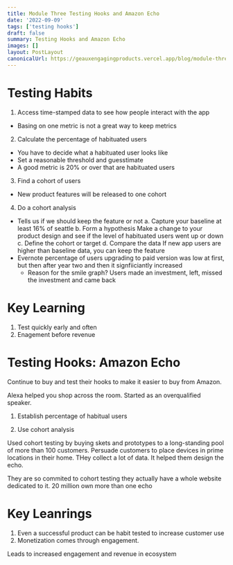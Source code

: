 ```yaml
---
title: Module Three Testing Hooks and Amazon Echo
date: '2022-09-09'
tags: ['testing hooks']
draft: false
summary: Testing Hooks and Amazon Echo
images: []
layout: PostLayout
canonicalUrl: https://geauxengagingproducts.vercel.app/blog/module-three-testing-hooks-and-amazon-echo
---
```


# Testing Habits 

1. Access time-stamped data to see how people interact with the app 
- Basing on one metric is not a great way to keep metrics 
2. Calculate the percentage of habituated users
- You have to decide what a habituated user looks like 
- Set a reasonable threshold and guesstimate
- A good metric is 20% or over that are habituated users
3. Find a cohort of users 
- New product features will be released to one cohort 
4. Do a cohort analysis 
- Tells us if we should keep the feature or not
    a. Capture your baseline 
    at least 16% of seattle
    b. Form a hypothesis 
    Make a change to your product design and see if the level of habituated users went up or down 
    c. Define the cohort or target 
    d. Compare the data 
    If new app users are higher than baseline data, you can keep the feature 
- Evernote percentage of users upgrading to paid version was low at first, but then after year two and then it signfiiciantly increased 
    - Reason for the smile graph? Users made an investment, left, missed the investment and came back 

# Key Learning 

1. Test quickly early and often 
2. Enagement before revenue 

# Testing Hooks: Amazon Echo

Continue to buy and test their hooks to make it easier to buy from Amazon. 

Alexa helped you shop across the room. Started as an overqualified speaker.

1. Establish percentage of habitual users 

2. Use cohort analysis

Used cohort testing by buying skets and prototypes to a long-standing pool of more than 100 customers. Persuade customers to place devices in prime locations in their home. THey collect a lot of data. It helped them design the echo. 

They are so commited to cohort testing they actually have a whole website dedicated to it.
20 million own more than one echo 

# Key Leanrings 
1. Even a successful product can be habit tested to increase customer use 
2. Monetization comes through engagement. 

Leads to increased engagement and revenue in ecosystem